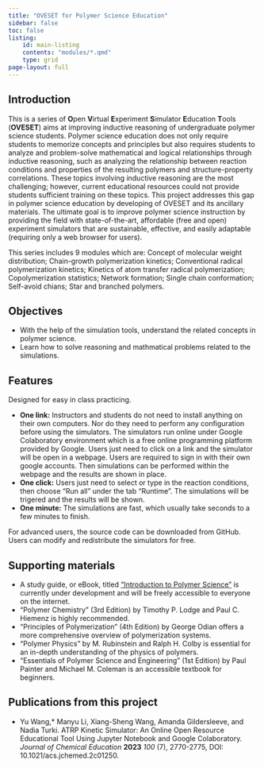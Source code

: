 ```yaml
---
title: "OVESET for Polymer Science Education"
sidebar: false
toc: false
listing: 
    id: main-listing
    contents: "modules/*.qmd"
    type: grid
page-layout: full
---
```


::: {#main-listing}
:::

## Introduction

This is a series of **O**pen **V**irtual **E**xperiment **S**imulator **E**ducation **T**ools (**OVESET**) aims at improving inductive reasoning of undergraduate polymer science students. Polymer science education does not only require students to memorize concepts and principles but also requires students to analyze and problem-solve mathematical and logical relationships through inductive reasoning, such as analyzing the relationship between reaction conditions and properties of the resulting polymers and structure-property correlations. These topics involving inductive reasoning are the most challenging; however, current educational resources could not provide students sufficient training on these topics. This project addresses this gap in polymer science education by developing of OVESET and its ancillary materials. The ultimate goal is to improve polymer science instruction by providing the field with state-of-the-art, affordable (free and open) experiment simulators that are sustainable, effective, and easily adaptable (requiring only a web browser for users).

This series includes 9 modules which are: Concept of molecular weight distribution; Chain-growth polymerization kinetics; Conventional radical polymerization kinetics; Kinetics of atom transfer radical polymerization; Copolymerization statistics; Network formation; Single chain conformation; Self-avoid chians; Star and branched polymers. 

## Objectives

* With the help of the simulation tools, understand the related concepts in polymer science.
* Learn how to solve reasoning and mathmatical problems related to the simulations.

## Features

Designed for easy in class practicing. 

- **One link:** Instructors and students do not need to install anything on their own computers. Nor do they need to perform any configuration before using the simulators. The simulators run online under Google Colaboratory environment which is a free online programming platform provided by Google. Users just need to click on a link and the simulator will be open in a webpage. Users are required to sign in with their own google accounts. Then simulations can be performed within the webpage and the results are shown in place.
- **One click:** Users just need to select or type in the reaction conditions, then choose "Run all" under the tab "Runtime". The simulations will be trigered and the results will be shown.
- **One minute:** The simulations are fast, which usually take seconds to a few minutes to finish.

For advanced users, the source code can be downloaded from GitHub. Users can modify and redistribute the simulators for free.

## Supporting materials

- A study guide, or eBook, titled ["Introduction to Polymer Science"](https://hackmd.io/@YW2025/HJLiqoHRR){target="_blank"} is currently under development and will be freely accessible to everyone on the internet.
- “Polymer Chemistry” (3rd Edition) by Timothy P. Lodge and Paul C. Hiemenz is highly recommended.
- “Principles of Polymerization” (4th Edition) by George Odian offers a more comprehensive overview of polymerization systems.
- “Polymer Physics” by M. Rubinstein and Ralph H. Colby is essential for an in-depth understanding of the physics of polymers.
- “Essentials of Polymer Science and Engineering” (1st Edition) by Paul Painter and Michael M. Coleman is an accessible textbook for beginners.  

## Publications from this project

* Yu Wang,* Manyu Li, Xiang-Sheng Wang, Amanda Gildersleeve, and Nadia Turki. ATRP Kinetic Simulator: An Online Open Resource Educational Tool Using Jupyter Notebook and Google Colaboratory. *Journal of Chemical Education* **2023** *100* (7), 2770-2775, DOI: 10.1021/acs.jchemed.2c01250.